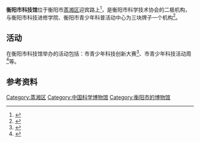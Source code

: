 '''衡阳市科技馆'''位于衡阳市[[蒸湘区|蒸湘区]]迎宾路上<ref>{{Cite news|url=http://hunan.sina.com.cn/zimeiti/2017-04-26/detail-ifyetstt3424015.shtml|title=好消息！衡阳市科技馆拟6月起免费向青少年开放|author=|date=2017年4月26日|work=衡阳发布|accessdate=}}</ref>，是衡阳市科学技术协会的二极机构，与衡阳市科技进修学院、衡阳市青少年科普活动中心为三块牌子一个机构<ref>{{Cite book|title=衡阳市志：1978-2008|last=|first=|publisher=方志出版社|year=2008年|isbn=9787514412246|location=|page=405|pages=|chapter=第七编 民主党派与群众团体}}</ref>。

== 活动 ==
在衡阳市科技馆举办的活动包括：市青少年科技创新大赛<ref>{{Cite news|url=http://www.hydst.com/item/22744.aspx|title=市青少年科技创新大赛开赛|last=张|first=洪|date=|work=衡阳广电网|accessdate=}}</ref>、市青少年科技活动周<ref>{{Cite news|url=http://www.hydst.com/msxw/2015/05/30/22183937331.html|title=“科技走进生活” 我市青少年科技活动周启动|last=赵|first=磊|date=2015年5月30日|work=衡阳广电网|accessdate=}}</ref>等。

== 参考资料 ==
{{Reflist|2}}{{衡阳文化场馆}}
[[Category:蒸湘区|Category:蒸湘区]]
[[Category:中国科学博物馆|Category:中国科学博物馆]]
[[Category:衡阳市的博物馆|Category:衡阳市的博物馆]]